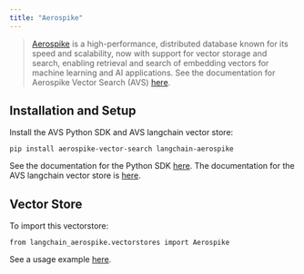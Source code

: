 ```yaml
---
title: "Aerospike"
---
```


> [Aerospike](https://aerospike.com/oss/vector) is a high-performance, distributed database known for its speed and scalability, now with support for vector storage and search, enabling retrieval and search of embedding vectors for machine learning and AI applications. See the documentation for Aerospike Vector Search (AVS) [here](https://aerospike.com/oss/vector).

## Installation and Setup

Install the AVS Python SDK and AVS langchain vector store:

```
pip install aerospike-vector-search langchain-aerospike
```

See the documentation for the Python SDK [here](https://aerospike-vector-search-python-client.readthedocs.io/en/latest/index.html). The documentation for the AVS langchain vector store is [here](https://langchain-aerospike.readthedocs.io/en/latest/).

## Vector Store

To import this vectorstore:

```
from langchain_aerospike.vectorstores import Aerospike
```

See a usage example [here](https://python.langchain.com/oss/integrations/vectorstores/aerospike/).
